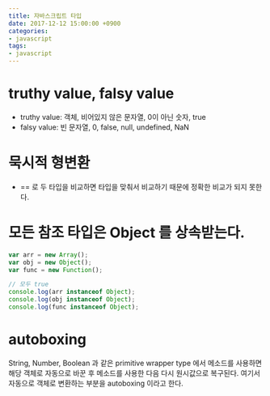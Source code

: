 ```yaml
---
title: 자바스크립트 타입
date: 2017-12-12 15:00:00 +0900
categories:
- javascript
tags:
- javascript
---
```


# truthy value, falsy value
- truthy value: 객체, 비어있지 않은 문자열, 0이 아닌 숫자, true
- falsy value: 빈 문자열, 0, false, null, undefined, NaN 
# 묵시적 형변환
- == 로 두 타입을 비교하면 타입을 맞춰서 비교하기 때문에 정확한 비교가 되지 못한다.

# 모든 참조 타입은 Object 를 상속받는다.

```javascript
var arr = new Array();
var obj = new Object();
var func = new Function();

// 모두 true
console.log(arr instanceof Object);
console.log(obj instanceof Object);
console.log(func instanceof Object);
```

# autoboxing
String, Number, Boolean 과 같은 primitive wrapper type 에서 메소드를 사용하면 해당 객체로 자동으로 바꾼 후 메소드를 사용한 다음 다시 원시값으로 복구된다.
여기서 자동으로 객체로 변환하는 부분을 autoboxing 이라고 한다.

